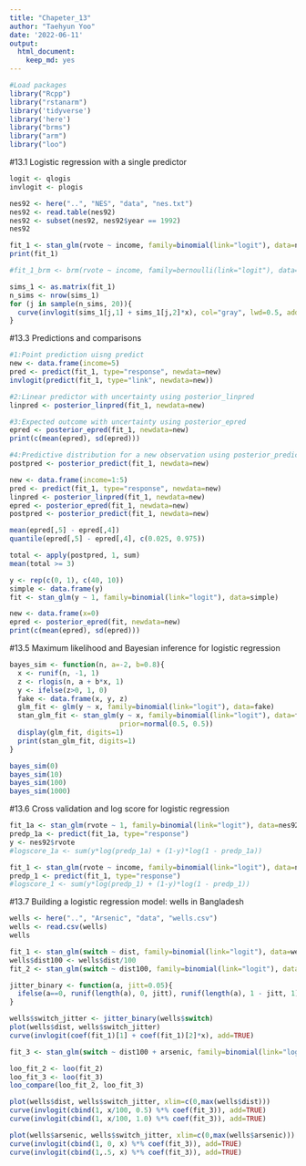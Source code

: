 ```yaml
---
title: "Chapeter_13"
author: "Taehyun Yoo"
date: '2022-06-11'
output: 
  html_document: 
    keep_md: yes
---
```


```r
#Load packages
library("Rcpp")
library("rstanarm")
library('tidyverse')
library('here')
library("brms")
library("arm")
library("loo")
```

#13.1 Logistic regression with a single predictor
```r
logit <- qlogis
invlogit <- plogis

nes92 <- here("..", "NES", "data", "nes.txt")
nes92 <- read.table(nes92)
nes92 <- subset(nes92, nes92$year == 1992)
nes92

fit_1 <- stan_glm(rvote ~ income, family=binomial(link="logit"), data=nes92)
print(fit_1)

#fit_1_brm <- brm(rvote ~ income, family=bernoulli(link="logit"), data=nes92)

sims_1 <- as.matrix(fit_1)
n_sims <- nrow(sims_1)
for (j in sample(n_sims, 20)){
  curve(invlogit(sims_1[j,1] + sims_1[j,2]*x), col="gray", lwd=0.5, add=TRUE)
}
```

#13.3 Predictions and comparisons
```r
#1:Point prediction uisng predict
new <- data.frame(income=5)
pred <- predict(fit_1, type="response", newdata=new)
invlogit(predict(fit_1, type="link", newdata=new))

#2:Linear predictor with uncertainty using posterior_linpred
linpred <- posterior_linpred(fit_1, newdata=new)

#3:Expected outcome with uncertainty using posterior_epred
epred <- posterior_epred(fit_1, newdata=new)
print(c(mean(epred), sd(epred)))

#4:Predictive distribution for a new observation using posterior_predict
postpred <- posterior_predict(fit_1, newdata=new)

new <- data.frame(income=1:5)
pred <- predict(fit_1, type="response", newdata=new)
linpred <- posterior_linpred(fit_1, newdata=new)
epred <- posterior_epred(fit_1, newdata=new)
postpred <- posterior_predict(fit_1, newdata=new)

mean(epred[,5] - epred[,4])
quantile(epred[,5] - epred[,4], c(0.025, 0.975))

total <- apply(postpred, 1, sum)
mean(total >= 3)

y <- rep(c(0, 1), c(40, 10))
simple <- data.frame(y)
fit <- stan_glm(y ~ 1, family=binomial(link="logit"), data=simple)

new <- data.frame(x=0)
epred <- posterior_epred(fit, newdata=new)
print(c(mean(epred), sd(epred)))
```

#13.5 Maximum likelihood and Bayesian inference for logistic regression
```r
bayes_sim <- function(n, a=-2, b=0.8){
  x <- runif(n, -1, 1)
  z <- rlogis(n, a + b*x, 1)
  y <- ifelse(z>0, 1, 0)
  fake <- data.frame(x, y, z)
  glm_fit <- glm(y ~ x, family=binomial(link="logit"), data=fake)
  stan_glm_fit <- stan_glm(y ~ x, family=binomial(link="logit"), data=fake,
                           prior=normal(0.5, 0.5))
  display(glm_fit, digits=1)
  print(stan_glm_fit, digits=1)
}

bayes_sim(0)
bayes_sim(10)
bayes_sim(100)
bayes_sim(1000)
```

#13.6 Cross validation and log score for logistic regression
```r
fit_1a <- stan_glm(rvote ~ 1, family=binomial(link="logit"), data=nes92)
predp_1a <- predict(fit_1a, type="response")
y <- nes92$rvote
#logscore_1a <- sum(y*log(predp_1a) + (1-y)*log(1 - predp_1a))

fit_1 <- stan_glm(rvote ~ income, family=binomial(link="logit"), data=nes92)
predp_1 <- predict(fit_1, type="response")
#logscore_1 <- sum(y*log(predp_1) + (1-y)*log(1 - predp_1))
```

#13.7 Building a logistic regression model: wells in Bangladesh
```r
wells <- here("..", "Arsenic", "data", "wells.csv")
wells <- read.csv(wells)
wells

fit_1 <- stan_glm(switch ~ dist, family=binomial(link="logit"), data=wells)
wells$dist100 <- wells$dist/100
fit_2 <- stan_glm(switch ~ dist100, family=binomial(link="logit"), data=wells)

jitter_binary <- function(a, jitt=0.05){
  ifelse(a==0, runif(length(a), 0, jitt), runif(length(a), 1 - jitt, 1))
}

wells$switch_jitter <- jitter_binary(wells$switch)
plot(wells$dist, wells$switch_jitter)
curve(invlogit(coef(fit_1)[1] + coef(fit_1)[2]*x), add=TRUE)

fit_3 <- stan_glm(switch ~ dist100 + arsenic, family=binomial(link="logit"), data=wells)

loo_fit_2 <- loo(fit_2)
loo_fit_3 <- loo(fit_3)
loo_compare(loo_fit_2, loo_fit_3)

plot(wells$dist, wells$switch_jitter, xlim=c(0,max(wells$dist)))
curve(invlogit(cbind(1, x/100, 0.5) %*% coef(fit_3)), add=TRUE)
curve(invlogit(cbind(1, x/100, 1.0) %*% coef(fit_3)), add=TRUE)

plot(wells$arsenic, wells$switch_jitter, xlim=c(0,max(wells$arsenic)))
curve(invlogit(cbind(1, 0, x) %*% coef(fit_3)), add=TRUE)
curve(invlogit(cbind(1,.5, x) %*% coef(fit_3)), add=TRUE)
```